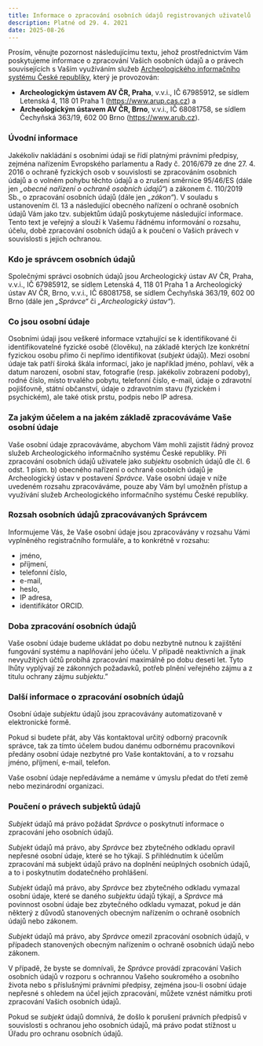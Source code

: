 ```yaml
---
title: Informace o zpracování osobních údajů registrovaných uživatelů 
description: Platné od 29. 4. 2021
date: 2025-08-26
---
```


::: {.callout-note}

Prosím, věnujte pozornost následujícímu textu, jehož prostřednictvím Vám poskytujeme informace o zpracování Vašich osobních údajů a o právech souvisejících s Vaším využíváním služeb [Archeologického informačního systému České republiky](https://www.aiscr.cz/){.external}, který je provozován: 

- **Archeologickým ústavem AV ČR, Praha**, v.v.i., IČ 67985912, se sídlem Letenská 4, 118 01 Praha 1 ([https://www.arup.cas.cz](https://www.arup.cas.cz){.external}) a 
- **Archeologickým ústavem AV ČR, Brno**, v.v.i., IČ 68081758, se sídlem Čechyňská 363/19, 602 00 Brno ([https://www.arub.cz](https://www.arub.cz){.external}).

:::


### Úvodní informace

Jakékoliv nakládání s osobními údaji se řídí platnými právními předpisy, zejména nařízením Evropského parlamentu a Rady č. 2016/679 ze dne 27. 4. 2016 o ochraně fyzických osob v souvislosti se zpracováním osobních údajů a o volném pohybu těchto údajů a o zrušení směrnice 95/46/ES (dále jen *„obecné nařízení o ochraně osobních údajů“*) a zákonem č. 110/2019 Sb., o zpracování osobních údajů (dále jen *„zákon“*). 
V souladu s ustanovením čl. 13 a následující obecného nařízení o ochraně osobních údajů Vám jako tzv. subjektům údajů poskytujeme následující informace. 
Tento text je veřejný a slouží k Vašemu řádnému informování o rozsahu, účelu, době zpracování osobních údajů a k poučení o Vašich právech v souvislosti s jejich ochranou.


### Kdo je správcem osobních údajů

Společnými správci osobních údajů jsou Archeologický ústav AV ČR, Praha, v.v.i., IČ 67985912, se sídlem Letenská 4, 118 01 Praha 1 a Archeologický ústav AV ČR, Brno, v.v.i., IČ 68081758, se sídlem Čechyňská 363/19, 602 00 Brno (dále jen *„Správce“* či *„Archeologický ústav“*).


### Co jsou osobní údaje

Osobními údaji jsou veškeré informace vztahující se k identifikované či identifikovatelné fyzické osobě (člověku), na základě kterých lze konkrétní fyzickou osobu přímo či nepřímo identifikovat (*subjekt* údajů). 
Mezi osobní údaje tak patří široká škála informací, jako je například jméno, pohlaví, věk a datum narození, osobní stav, fotografie (resp. jakékoliv zobrazení podoby), rodné číslo, místo trvalého pobytu, telefonní číslo, e-mail, údaje o zdravotní pojišťovně, státní občanství, údaje o zdravotním stavu (fyzickém i psychickém), ale také otisk prstu, podpis nebo IP adresa.


### Za jakým účelem a na jakém základě zpracováváme Vaše osobní údaje

Vaše osobní údaje zpracováváme, abychom Vám mohli zajistit řádný provoz služeb Archeologického informačního systému České republiky. 
Při zpracování osobních údajů uživatele jako *subjektu* osobních údajů dle čl. 6 odst. 1 písm. b) obecného nařízení o ochraně osobních údajů je Archeologický ústav v postavení *Správce*. 
Vaše osobní údaje v níže uvedeném rozsahu zpracováváme, pouze aby Vám byl umožněn přístup a využívání služeb Archeologického informačního systému České republiky.

### Rozsah osobních údajů zpracovávaných Správcem

Informujeme Vás, že Vaše osobní údaje jsou zpracovávány v rozsahu Vámi vyplněného registračního formuláře, a to konkrétně v rozsahu:

- jméno,
- příjmení,
- telefonní číslo,
- e-mail,
- heslo,
- IP adresa,
- identifikátor ORCID.

### Doba zpracování osobních údajů

Vaše osobní údaje budeme ukládat po dobu nezbytně nutnou k zajištění fungování systému a naplňování jeho účelu. 
V případě neaktivních a jinak nevyužitých účtů probíhá zpracování maximálně po dobu deseti let. 
Tyto lhůty vyplývají ze zákonných požadavků, potřeb plnění veřejného zájmu a z titulu ochrany zájmu *subjektu*."

### Další informace o zpracování osobních údajů

Osobní údaje *subjektu* údajů jsou zpracovávány automatizovaně v elektronické formě.

Pokud si budete přát, aby Vás kontaktoval určitý odborný pracovník správce, tak za tímto účelem budou danému odbornému pracovníkovi předány osobní údaje nezbytné pro Vaše kontaktování, a to v rozsahu jméno, příjmení, e-mail, telefon.

Vaše osobní údaje nepředáváme a nemáme v úmyslu předat do třetí země nebo mezinárodní organizaci.

<!-- V případě, že do Archeologického informačního systému ČR vložíte o vlastní vůli Váš vlastní záznam, budou u takového záznamu uvedeny Vaše osobní údaje, a to v rozsahu jméno a příjmení.

Vaše osobní údaje, a to v rozsahu jméno a příjmení uvedené u Vámi vloženého záznamu, předáváme do:

- zemí Evropské Unie za účelem agregace dat v infrastrukturách [ARIADNE](https://www.ariadne-research-infrastructure.eu/){.external} a [Europeana](https://www.europeana.eu/){.external};
- zemí Evropské Unie, případně třetích zemí, za účelem přidělení persistentního identifikátoru prostřednictvím organizace [DataCite](https://datacite.org/){.external};
- zemí Evropské Unie prostřednictvím agregace dat prostřednictvím národní implementace iniciativy [EOSC](https://www.eosc.cz/){.external}.

Vyjma výše uvedeného nepředáváme a nemáme v úmyslu předat Vaše osobní údaje do třetí země nebo mezinárodní organizaci. -->


### Poučení o právech subjektů údajů

*Subjekt* údajů má právo požádat *Správce* o poskytnutí informace o zpracování jeho osobních údajů.

*Subjekt* údajů má právo, aby *Správce* bez zbytečného odkladu opravil nepřesné osobní údaje, které se ho týkají. S přihlédnutím k účelům zpracování má subjekt údajů právo na doplnění neúplných osobních údajů, a to i poskytnutím dodatečného prohlášení.

*Subjekt* údajů má právo, aby *Správce* bez zbytečného odkladu vymazal osobní údaje, které se daného *subjektu* údajů týkají, a *Správce* má povinnost osobní údaje bez zbytečného odkladu vymazat, pokud je dán některý z důvodů stanovených obecným nařízením o ochraně osobních údajů nebo zákonem.

*Subjekt* údajů má právo, aby *Správce* omezil zpracování osobních údajů, v případech stanovených obecným nařízením o ochraně osobních údajů nebo zákonem.

V případě, že byste se domnívali, že *Správce* provádí zpracování Vašich osobních údajů v rozporu s ochrannou Vašeho soukromého a osobního života nebo s příslušnými právními předpisy, zejména jsou-li osobní údaje nepřesné s ohledem na účel jejich zpracování, můžete vznést námitku proti zpracování Vašich osobních údajů.

Pokud se *subjekt* údajů domnívá, že došlo k porušení právních předpisů v souvislosti s ochranou jeho osobních údajů, má právo podat stížnost u Úřadu pro ochranu osobních údajů.
